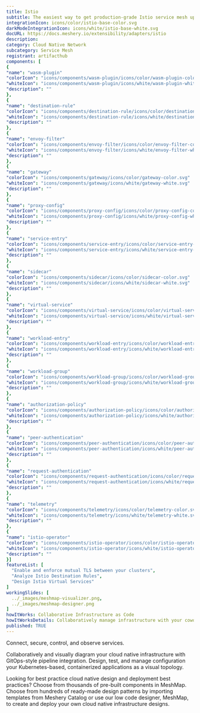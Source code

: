 ```yaml
---
title: Istio
subtitle: The easiest way to get production-grade Istio service mesh up and running
integrationIcon: icons/color/istio-base-color.svg
darkModeIntegrationIcon: icons/white/istio-base-white.svg
docURL: https://docs.meshery.io/extensibility/adapters/istio
description: 
category: Cloud Native Network
subcategory: Service Mesh
registrant: artifacthub
components: [
{
"name": "wasm-plugin"
"colorIcon": "icons/components/wasm-plugin/icons/color/wasm-plugin-color.svg"
"whiteIcon": "icons/components/wasm-plugin/icons/white/wasm-plugin-white.svg"
"description": ""
},
{
"name": "destination-rule"
"colorIcon": "icons/components/destination-rule/icons/color/destination-rule-color.svg"
"whiteIcon": "icons/components/destination-rule/icons/white/destination-rule-white.svg"
"description": ""
},
{
"name": "envoy-filter"
"colorIcon": "icons/components/envoy-filter/icons/color/envoy-filter-color.svg"
"whiteIcon": "icons/components/envoy-filter/icons/white/envoy-filter-white.svg"
"description": ""
},
{
"name": "gateway"
"colorIcon": "icons/components/gateway/icons/color/gateway-color.svg"
"whiteIcon": "icons/components/gateway/icons/white/gateway-white.svg"
"description": ""
},
{
"name": "proxy-config"
"colorIcon": "icons/components/proxy-config/icons/color/proxy-config-color.svg"
"whiteIcon": "icons/components/proxy-config/icons/white/proxy-config-white.svg"
"description": ""
},
{
"name": "service-entry"
"colorIcon": "icons/components/service-entry/icons/color/service-entry-color.svg"
"whiteIcon": "icons/components/service-entry/icons/white/service-entry-white.svg"
"description": ""
},
{
"name": "sidecar"
"colorIcon": "icons/components/sidecar/icons/color/sidecar-color.svg"
"whiteIcon": "icons/components/sidecar/icons/white/sidecar-white.svg"
"description": ""
},
{
"name": "virtual-service"
"colorIcon": "icons/components/virtual-service/icons/color/virtual-service-color.svg"
"whiteIcon": "icons/components/virtual-service/icons/white/virtual-service-white.svg"
"description": ""
},
{
"name": "workload-entry"
"colorIcon": "icons/components/workload-entry/icons/color/workload-entry-color.svg"
"whiteIcon": "icons/components/workload-entry/icons/white/workload-entry-white.svg"
"description": ""
},
{
"name": "workload-group"
"colorIcon": "icons/components/workload-group/icons/color/workload-group-color.svg"
"whiteIcon": "icons/components/workload-group/icons/white/workload-group-white.svg"
"description": ""
},
{
"name": "authorization-policy"
"colorIcon": "icons/components/authorization-policy/icons/color/authorization-policy-color.svg"
"whiteIcon": "icons/components/authorization-policy/icons/white/authorization-policy-white.svg"
"description": ""
},
{
"name": "peer-authentication"
"colorIcon": "icons/components/peer-authentication/icons/color/peer-authentication-color.svg"
"whiteIcon": "icons/components/peer-authentication/icons/white/peer-authentication-white.svg"
"description": ""
},
{
"name": "request-authentication"
"colorIcon": "icons/components/request-authentication/icons/color/request-authentication-color.svg"
"whiteIcon": "icons/components/request-authentication/icons/white/request-authentication-white.svg"
"description": ""
},
{
"name": "telemetry"
"colorIcon": "icons/components/telemetry/icons/color/telemetry-color.svg"
"whiteIcon": "icons/components/telemetry/icons/white/telemetry-white.svg"
"description": ""
},
{
"name": "istio-operator"
"colorIcon": "icons/components/istio-operator/icons/color/istio-operator-color.svg"
"whiteIcon": "icons/components/istio-operator/icons/white/istio-operator-white.svg"
"description": ""
}]
featureList: [
  "Enable and enforce mutual TLS between your clusters",
  "Analyze Istio Destination Rules",
  "Design Istio Virtual Services"
]
workingSlides: [
  ../_images/meshmap-visualizer.png,
  ../_images/meshmap-designer.png
]
howItWorks: Collaborative Infrastructure as Code
howItWorksDetails: Collaboratively manage infrastructure with your coworkers synchronously sharing the same designs.
published: TRUE
---
```

<p>
Connect, secure, control, and observe services.
</p>
<p>
    Collaboratively and visually diagram your cloud native infrastructure with GitOps-style pipeline integration. Design, test, and manage configuration your Kubernetes-based, containerized applications as a visual topology.
</p>
<p>
    Looking for best practice cloud native design and deployment best practices? Choose from thousands of pre-built components in MeshMap. Choose from hundreds of ready-made design patterns by importing templates from Meshery Catalog or use our low code designer, MeshMap, to create and deploy your own cloud native infrastructure designs.
</p>

